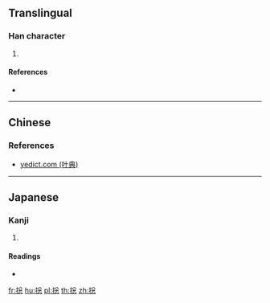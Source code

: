 {{also|總}}
==Translingual==

===Han character===
{{Han char|rn=64|rad=手|as=08|sn=11|four=|canj=QCIP|ids=⿰扌忩}}

# {{defn|Han|sort=手08}}

====References====
* {{Han ref|kx=0435.200|dkj=12212|dj=0785.040|hdz=31902.020|uh=6374|ud=25460}}

----

==Chinese==
{{zh-see|總|v}}

===References===
* [http://yedict.com/htm/63/6374.htm yedict.com (叶典)]

----

==Japanese==

===Kanji===
{{ja-kanji|grade=|rs=手08}}

# {{defn|lang=ja|sort=手08}}

====Readings====
* {{ja-readings|on=[[ふん]] (fun), [[そう]] (sō)|kun=}}

[[fr:捴]]
[[hu:捴]]
[[pl:捴]]
[[th:捴]]
[[zh:捴]]